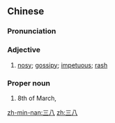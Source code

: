 ==Chinese==
{{zh-forms}}
{{zh-wp}}

===Pronunciation===
{{zh-pron
|m=sānbā
|c=saam1 baat3
|mn=sam-pat
|cat=a,pn
}}

===Adjective===
{{zh-adj}}

# {{lb|zh|derogatory|of a woman|originally Taiwanese}} [[nosy]]; [[gossipy]]; [[impetuous]]; [[rash]]

===Proper noun===
{{zh-proper noun}}

# 8th of March, {{w|International Women's Day}}

[[zh-min-nan:三八]]
[[zh:三八]]